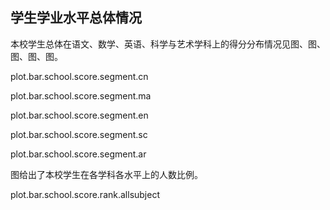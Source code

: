 <!--  chapter -->

\mytext

\clearpage

## 学生学业水平总体情况　

本校学生总体在语文、数学、英语、科学与艺术学科上的得分分布情况见图\ref{fig: `r gio.R$GetPlotTitle("plot.bar.school.score.segment.cn")`}、图\ref{fig: `r gio.R$GetPlotTitle("plot.bar.school.score.segment.ma")`}、图\ref{fig: `r gio.R$GetPlotTitle("plot.bar.school.score.segment.en")`}、图\ref{fig: `r gio.R$GetPlotTitle("plot.bar.school.score.segment.sc")`}、图\ref{fig: `r gio.R$GetPlotTitle("plot.bar.school.score.segment.ar")`}。

plot.bar.school.score.segment.cn

plot.bar.school.score.segment.ma

plot.bar.school.score.segment.en

plot.bar.school.score.segment.sc

plot.bar.school.score.segment.ar

图\ref{fig: `r gio.R$GetPlotTitle("plot.bar.school.score.rank.allsubject")`}给出了本校学生在各学科各水平上的人数比例。

plot.bar.school.score.rank.allsubject


<!--  end of chapter  -->
